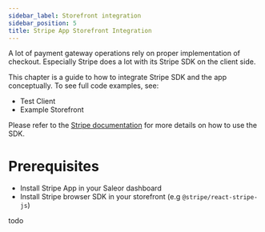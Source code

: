 ```yaml
---
sidebar_label: Storefront integration
sidebar_position: 5
title: Stripe App Storefront Integration
---
```


A lot of payment gateway operations rely on proper implementation of checkout. Especially Stripe does a lot with its Stripe SDK on the client side.

This chapter is a guide to how to integrate Stripe SDK and the app conceptually. To see full code examples, see:

- Test Client
- Example Storefront

Please refer to the [Stripe documentation](https://stripe.com/docs) for more details on how to use the SDK.

# Prerequisites

- Install Stripe App in your Saleor dashboard
- Install Stripe browser SDK in your storefront (e.g `@stripe/react-stripe-js`)


todo